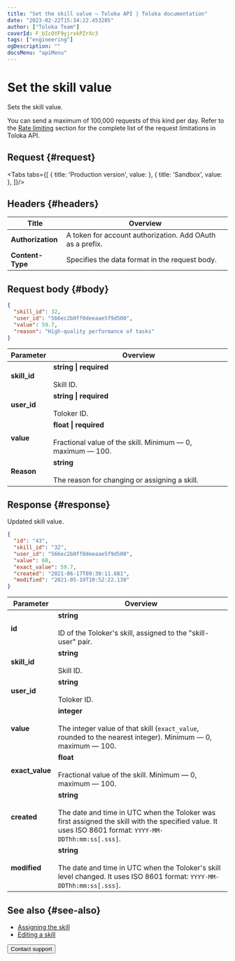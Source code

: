 ```yaml
---
title: "Set the skill value — Toloka API | Toloka documentation"
date: "2023-02-22T15:34:22.453205"
author: ["Toloka Team"]
coverId: F_bIcOYF9yjrxkPZrXc3
tags: ["engineering"]
ogDescription: ""
docsMenu: "apiMenu"
---
```



# Set the skill value

<Announce/>

Sets the skill value.

<Note mode="restriction" title="Restriction">

You can send a maximum of 100,000 requests of this kind per day. Refer to the [Rate limiting](/docs/api/rate-limiting) section for the complete list of the request limitations in Toloka API.

</Note>

## Request {#request}

<Tabs tabs={[
  { title: 'Production version', value: <SetSkillList1/> },
  { title: 'Sandbox', value: <SetSkillList2/> },
]}/>

## Headers {#headers}

Title | Overview
----- | -----
**Authorization** | A token for account authorization. Add OAuth as a prefix.
**Content-Type** | Specifies the data format in the request body.

## Request body {#body}

```json
{
  "skill_id": 32,
  "user_id": "566ec2b0ff0deeaae5f9d500",
  "value": 59.7,
  "reason": "High-quality performance of tasks"
}
```

Parameter | Overview
----- | -----
**skill_id** | **string \| required**<br/><br/>Skill ID.
**user_id** | **string \| required**<br/><br/>Toloker ID.
**value** | **float \| required**<br/><br/>Fractional value of the skill. Minimum — 0, maximum — 100.
**Reason** | **string**<br/><br/>The reason for changing or assigning a skill.

## Response {#response}

Updated skill value.

```json
{
  "id": "43",
  "skill_id": "32",
  "user_id": "566ec2b0ff0deeaae5f9d500",
  "value": 60,
  "exact_value": 59.7,
  "created": "2021-06-17T09:30:11.681",
  "modified": "2021-05-19T10:52:22.130"
}
```

Parameter | Overview
----- | -----
**id** | **string**<br/><br/>ID of the Toloker's skill, assigned to the "skill-user" pair.
**skill_id** | **string**<br/><br/>Skill ID.
**user_id** | **string**<br/><br/>Toloker ID.
**value** | **integer**<br/><br/>The integer value of that skill (`exact_value`, rounded to the nearest integer). Minimum — 0, maximum — 100.
**exact_value** | **float**<br/><br/>Fractional value of the skill. Minimum — 0, maximum — 100.
**created** | **string**<br/><br/>The date and time in UTC when the Toloker was first assigned the skill with the specified value. It uses ISO 8601 format: `YYYY-MM-DDThh:mm:ss[.sss]`.
**modified** | **string**<br/><br/>The date and time in UTC when the Toloker's skill level changed. It uses ISO 8601 format: `YYYY-MM-DDThh:mm:ss[.sss]`.

## See also {#see-also}

- [Assigning the skill](/docs/guide/nav-assign)
- [Editing a skill](/docs/guide/nav-edit)

<Button themeColor="light" view="default" size="l" type="link" url="/docs/guide/troubleshooting/support?form-source=api-set-skill">Contact support</Button>
